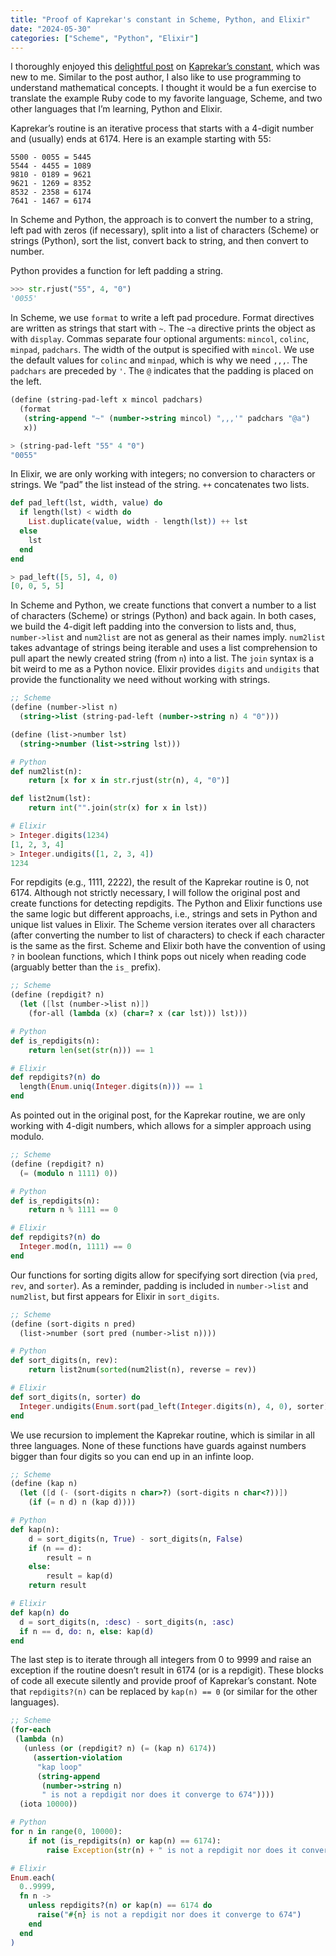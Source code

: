 ```yaml
---
title: "Proof of Kaprekar's constant in Scheme, Python, and Elixir"
date: "2024-05-30"
categories: ["Scheme", "Python", "Elixir"]
---
```


I thoroughly enjoyed this [delightful post](https://demian.ferrei.ro/blog/programmer-vs-mathematician) on [Kaprekar's constant](https://en.wikipedia.org/wiki/6174), which was new to me. Similar to the post author, I also like to use programming to understand mathematical concepts. I thought it would be a fun exercise to translate the example Ruby code to my favorite language, Scheme, and two other languages that I'm learning, Python and Elixir.

Kaprekar's routine is an iterative process that starts with a 4-digit number and (usually) ends at 6174. Here is an example starting with 55:

```         
5500 - 0055 = 5445
5544 - 4455 = 1089
9810 - 0189 = 9621
9621 - 1269 = 8352
8532 - 2358 = 6174
7641 - 1467 = 6174
```

In Scheme and Python, the approach is to convert the number to a string, left pad with zeros (if necessary), split into a list of characters (Scheme) or strings (Python), sort the list, convert back to string, and then convert to number.

Python provides a function for left padding a string.

``` python         
>>> str.rjust("55", 4, "0")
'0055'
```

In Scheme, we use `format` to write a left pad procedure. Format directives are written as strings that start with `~`. The `~a` directive prints the object as with `display`. Commas separate four optional arguments: `mincol`, `colinc`, `minpad`, `padchars`. The width of the output is specified with `mincol`. We use the default values for `colinc` and `minpad`, which is why we need `,,,`. The `padchars` are preceded by `'`. The `@` indicates that the padding is placed on the left.

``` scheme         
(define (string-pad-left x mincol padchars)
  (format
   (string-append "~" (number->string mincol) ",,,'" padchars "@a")
   x))

> (string-pad-left "55" 4 "0")
"0055"
```

In Elixir, we are only working with integers; no conversion to characters or strings. We "pad" the list instead of the string. `++` concatenates two lists.

``` elixir        
def pad_left(lst, width, value) do
  if length(lst) < width do
    List.duplicate(value, width - length(lst)) ++ lst
  else
    lst
  end
end

> pad_left([5, 5], 4, 0)
[0, 0, 5, 5]
```

In Scheme and Python, we create functions that convert a number to a list of characters (Scheme) or strings (Python) and back again. In both cases, we build the 4-digit left padding into the conversion to lists and, thus, `number->list` and `num2list` are not as general as their names imply. `num2list` takes advantage of strings being iterable and uses a list comprehension to pull apart the newly created string (from `n`) into a list. The `join` syntax is a bit weird to me as a Python novice. Elixir provides `digits` and `undigits` that provide the functionality we need without working with strings.

``` scheme        
;; Scheme
(define (number->list n)
  (string->list (string-pad-left (number->string n) 4 "0")))

(define (list->number lst)
  (string->number (list->string lst)))
```

``` python
# Python
def num2list(n):
    return [x for x in str.rjust(str(n), 4, "0")]

def list2num(lst):
    return int("".join(str(x) for x in lst))
```

``` elixir
# Elixir
> Integer.digits(1234)
[1, 2, 3, 4]
> Integer.undigits([1, 2, 3, 4])
1234
```

For repdigits (e.g., 1111, 2222), the result of the Kaprekar routine is 0, not 6174. Although not strictly necessary, I will follow the original post and create functions for detecting repdigits. The Python and Elixir functions use the same logic but different approachs, i.e., strings and sets in Python and unique list values in Elixir. The Scheme version iterates over all characters (after converting the number to list of characters) to check if each character is the same as the first. Scheme and Elixir both have the convention of using `?` in boolean functions, which I think pops out nicely when reading code (arguably better than the `is_` prefix).

``` scheme          
;; Scheme
(define (repdigit? n)
  (let ([lst (number->list n)])
    (for-all (lambda (x) (char=? x (car lst))) lst)))
```

``` python
# Python
def is_repdigits(n):
    return len(set(str(n))) == 1
```

``` elixir
# Elixir
def repdigits?(n) do
  length(Enum.uniq(Integer.digits(n))) == 1
end
```

As pointed out in the original post, for the Kaprekar routine, we are only working with 4-digit numbers, which allows for a simpler approach using modulo.

``` scheme      
;; Scheme
(define (repdigit? n)
  (= (modulo n 1111) 0))
```

``` python
# Python
def is_repdigits(n):
    return n % 1111 == 0
```

``` elixir
# Elixir
def repdigits?(n) do
  Integer.mod(n, 1111) == 0
end
```

Our functions for sorting digits allow for specifying sort direction (via `pred`, `rev`, and `sorter`). As a reminder, padding is included in `number->list` and `num2list`, but first appears for Elixir in `sort_digits`.

``` scheme             
;; Scheme
(define (sort-digits n pred)
  (list->number (sort pred (number->list n))))
```

``` python
# Python
def sort_digits(n, rev):
    return list2num(sorted(num2list(n), reverse = rev))
```

``` elixir
# Elixir
def sort_digits(n, sorter) do
  Integer.undigits(Enum.sort(pad_left(Integer.digits(n), 4, 0), sorter))
end
```

We use recursion to implement the Kaprekar routine, which is similar in all three languages. None of these functions have guards against numbers bigger than four digits so you can end up in an infinte loop.

``` scheme        
;; Scheme
(define (kap n)
  (let ([d (- (sort-digits n char>?) (sort-digits n char<?))])
    (if (= n d) n (kap d))))
```

``` python
# Python
def kap(n):
    d = sort_digits(n, True) - sort_digits(n, False)
    if (n == d):
        result = n
    else:
        result = kap(d)
    return result
```

``` elixir
# Elixir
def kap(n) do
  d = sort_digits(n, :desc) - sort_digits(n, :asc)
  if n == d, do: n, else: kap(d)
end
```

The last step is to iterate through all integers from 0 to 9999 and raise an exception if the routine doesn't result in 6174 (or is a repdigit). These blocks of code all execute silently and provide proof of Kaprekar's constant. Note that `repdigits?(n)` can be replaced by `kap(n) == 0` (or similar for the other languages).

``` scheme         
;; Scheme
(for-each
 (lambda (n)
   (unless (or (repdigit? n) (= (kap n) 6174))
     (assertion-violation
      "kap loop"
      (string-append
       (number->string n)
       " is not a repdigit nor does it converge to 674"))))
  (iota 10000))
```

``` python
# Python
for n in range(0, 10000):
    if not (is_repdigits(n) or kap(n) == 6174):
        raise Exception(str(n) + " is not a repdigit nor does it converge to 674")
```

``` elixir
# Elixir
Enum.each(
  0..9999,
  fn n ->
    unless repdigits?(n) or kap(n) == 6174 do
      raise("#{n} is not a repdigit nor does it converge to 674")
    end
  end
)
```
